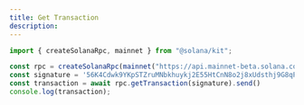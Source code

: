 ```yaml
---
title: Get Transaction
description: 
---
```


```js
import { createSolanaRpc, mainnet } from "@solana/kit";

const rpc = createSolanaRpc(mainnet("https://api.mainnet-beta.solana.com"));
const signature = '56K4Cdwk9YKpSTZruMNbkhuykj2E55HtCnN8o2j8xUdsthj9G8qPiMwVQBxEXWJ3yht2WGXbxjPpPCqjiSLWAGAA'
const transaction = await rpc.getTransaction(signature).send()
console.log(transaction);
```